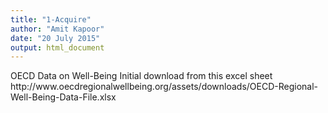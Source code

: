 ```yaml
---
title: "1-Acquire"
author: "Amit Kapoor"
date: "20 July 2015"
output: html_document
---
```


OECD Data on Well-Being
Initial download from this excel sheet
http://www.oecdregionalwellbeing.org/assets/downloads/OECD-Regional-Well-Being-Data-File.xlsx
